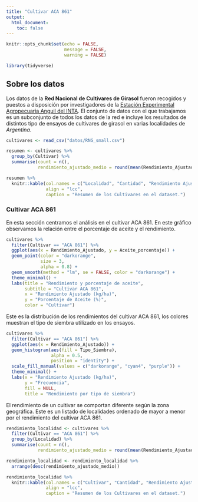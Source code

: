 ```yaml
---
title: "Cultivar ACA 861"
output: 
  html_document:
    toc: false
---
```


```r
knitr::opts_chunk$set(echo = FALSE, 
                      message = FALSE,
                      warning = FALSE)

library(tidyverse)
```

## Sobre los datos

Los datos de la **Red Nacional de Cultivares de Girasol** fueron recogidos y puestos a disposición por investigadores de la [Estación Experimental Agropecuaria Anguil del INTA](https://www.argentina.gob.ar/inta). El conjunto de datos con el que trabajamos es un subconjunto de todos los datos de la red e incluye los resultados de distintos tipo de ensayos de cultivares de girasol en varias localidades de *Argentina*.

```r
cultivares <- read_csv("datos/RNG_small.csv")

resumen <- cultivares %>% 
  group_by(Cultivar) %>% 
  summarise(count = n(),
            rendimiento_ajustado_medio = round(mean(Rendimiento_Ajustado, na.rm = TRUE), 2))

resumen %>% 
  knitr::kable(col.names = c("Localidad", "Cantidad", "Rendimiento Ajustado Medio"),
               align = "lcc",
               caption = "Resumen de los Cultivares en el dataset.")
```

### Cultivar ACA 861

En esta sección centramos el análisis en el cultivar ACA 861. En este gráfico observamos la relación entre el porcentaje de aceite y el rendimiento.

```r
cultivares %>% 
  filter(Cultivar == "ACA 861") %>% 
  ggplot(aes(x = Rendimiento_Ajustado, y = Aceite_porcentaje)) +
  geom_point(color = "darkorange",
             size = 3,
             alpha = 0.8) +
  geom_smooth(method = "lm", se = FALSE, color = "darkorange") +
  theme_minimal() +
  labs(title = "Rendimiento y porcentaje de aceite",
       subtitle = "Cultivar ACA 861",
       x = "Rendimiento Ajustado (kg/ha)",
       y = "Porcentaje de Aceite (%)",
       color = "Cultivar") 
```

Este es la distribución de los rendimientos del cultivar ACA 861, los colores muestran el tipo de siembra utilizado en los ensayos. 

```r
cultivares %>% 
  filter(Cultivar == "ACA 861") %>%
  ggplot(aes(x = Rendimiento_Ajustado)) +
  geom_histogram(aes(fill = Tipo_Siembra),
                 alpha = 0.5,
                 position = "identity") +
  scale_fill_manual(values = c("darkorange", "cyan4", "purple")) +
  theme_minimal() +
  labs(x = "Rendimiento Ajustado (kg/ha)",
       y = "Frecuencia",
       fill = NULL,
       title = "Rendimiento por tipo de siembra")
```

El rendimiento de un cultivar se comportan diferente según la zona geográfica. Este es un listado de localidades ordenado de mayor a menor por el rendimiento del cultivar ACA 861. 

```r
rendimiento_localidad <- cultivares %>% 
  filter(Cultivar == "ACA 861") %>%
  group_by(Localidad) %>% 
  summarise(count = n(),
            rendimiento_ajustado_medio = round(mean(Rendimiento_Ajustado, na.rm = TRUE), 2)) 

rendimiento_localidad <- rendimiento_localidad %>% 
  arrange(desc(rendimiento_ajustado_medio))

rendimiento_localidad %>%
  knitr::kable(col.names = c("Cultivar", "Cantidad", "Rendimiento Ajustado Medio"),
               align = "lcc",
               caption = "Resumen de los Cultivares en el dataset.")
```